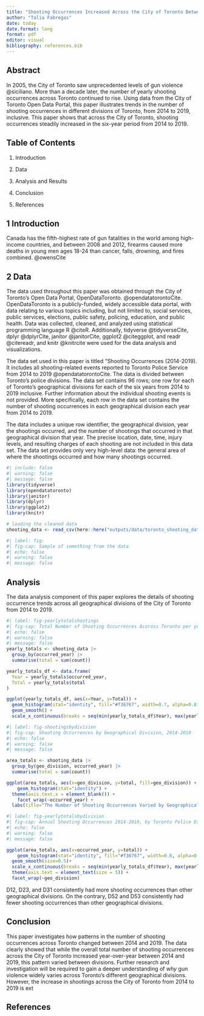 ```yaml
---
title: "Shooting Occurrences Increased Across the City of Toronto Between 2014 and 2019"
author: "Talia Fabregas"
date: today
date.format: long
format: pdf
editor: visual
bibliography: references.bib
---
```


## Abstract

In 2005, the City of Toronto saw unprecedented levels of gun violence @siciliano. More than a decade later, the number of yearly shooting occurrences across Toronto continued to rise. Using data from the City of Toronto Open Data Portal, this paper illustrates trends in the number of shooting occurrences in different divisions of Toronto, from 2014 to 2019, inclusive. This paper shows that across the City of Toronto, shooting occurrences steadily increased in the six-year period from 2014 to 2019.

## Table of Contents

1.  Introduction

2.  Data

3.  Analysis and Results

4.  Conclusion

5.  References

## 1 Introduction

Canada has the fifth-highest rate of gun fatalities in the world among high-income countries, and between 2008 and 2012, firearms caused more deaths in young men ages 18-24 than cancer, falls, drowning, and fires combined. @owensCite

## 2 Data

The data used throughout this paper was obtained through the City of Toronto's Open Data Portal, OpenDataToronto. @opendatatorontoCite. OpenDataToronto is a publicly-funded, widely accessible data portal, with data relating to various topics including, but not limited to, social services, public services, elections, public safety, policing, education, and public health. Data was collected, cleaned, and analyzed using statistical programming language R @citeR. Additionally, tidyverse @tidyverseCite, dplyr @dplyrCite, janitor @janitorCite, ggplot2 @citeggplot, and readr @citereadr, and knitr @knitrcite were used for the data analysis and visualizations.

The data set used in this paper is titled "Shooting Occurrences (2014-2019). It includes all shooting-related events reported to Toronto Police Service from 2014 to 2019 @opendatatorontoCite. The data is divided between Toronto's police divisions. The data set contains 96 rows; one row for each of Toronto's geographical divisions for each of the six years from 2014 to 2019 inclusive. Further information about the individual shooting events is not provided. More specifically, each row in the data set contains the number of shooting occurrences in each geographical division each year from 2014 to 2019.

The data includes a unique row identifier, the geographical division, year the shootings occurred, and the number of shootings that occurred in that geographical division that year. The precise location, date, time, injury levels, and resulting charges of each shooting are not included in this data set. The data set provides only very high-level data: the general area of where the shootings occurred and how many shootings occurred.

```r
#| include: false
#| warning: false
#| message: false
library(tidyverse)
library(opendatatoronto)
library(janitor)
library(dplyr)
library(ggplot2)
library(knitr)

# loading the cleaned data
shooting_data <- read_csv(here::here("outputs/data/toronto_shooting_data.csv"))
```

```r
#| label: fig-
#| fig-cap: Sample of something from the data
#| echo: false
#| warning: false
#| message: false


```

## Analysis

The data analysis component of this paper explores the details of shooting occurrence trends across all geographical divisions of the City of Toronto from 2014 to 2019.

```r
#| label: fig-yearlytotalshootings
#| fig-cap: Total Number of Shooting Occurrences Acoross Toronto per year, 2014-2019
#| echo: false
#| warning: false
#| message: false
yearly_totals <- shooting_data |>
  group_by(occurred_year) |>
  summarise(total = sum(count))

yearly_totals_df <- data.frame(
  Year = yearly_totals$occurred_year,
  Total = yearly_totals$total
)

ggplot(yearly_totals_df, aes(x=Year, y=Total)) +
  geom_histogram(stat="identity", fill="#f36767", width=0.7, alpha=0.8) +
  geom_smooth() +
  scale_x_continuous(breaks = seq(min(yearly_totals_df$Year), max(yearly_totals_df$Year), by = 1))
```

```r
#| label: fig-shootingsbydivision
#| fig-cap: Shooting Occurrences by Geographical Division, 2014-2019
#| echo: false
#| warning: false
#| message: false

area_totals <- shooting_data |>
  group_by(geo_division, occurred_year) |>
  summarise(total = sum(count))

ggplot(area_totals, aes(x=geo_division, y=total, fill=geo_division)) +
    geom_histogram(stat="identity") +
  theme(axis.text.x = element_blank()) +
    facet_wrap(~occurred_year) +
  labs(title="The Number of Shooting Occurrences Varied by Geographical Division Each Year")

```

```r
#| label: fig-yearlytotalsbydivision
#| fig-cap: Annual Shooting Occurrences 2014-2019, by Toronto Police Division
#| echo: false
#| warning: false
#| message: false

ggplot(area_totals, aes(x=occurred_year, y=total)) +
    geom_histogram(stat="identity", fill="#f36767", width=0.8, alpha=0.8) +
  geom_smooth(size=0.5)+
  scale_x_continuous(breaks = seq(min(yearly_totals_df$Year), max(yearly_totals_df$Year), by = 1)) +
  theme(axis.text = element_text(size = 5)) +
  facet_wrap(~geo_division)


```

D12, D23, and D31 consistently had more shooting occurrences than other geographical divisions. On the contrary, D52 and D53 consistently had fewer shooting occurrences than other geographical divisions.

## Conclusion

This paper investigates how patterns in the number of shooting occurrences across Toronto changed between 2014 and 2019. The data clearly showed that while the overall total number of shooting occurrences across the City of Toronto increased year-over-year between 2014 and 2019, this pattern varied between divisions. Further research and investigation will be required to gain a deeper understanding of *why* gun violence widely varies across Toronto's different geographical divisions. However, the increase in shootings across the City of Toronto from 2014 to 2019 is ext

## References
